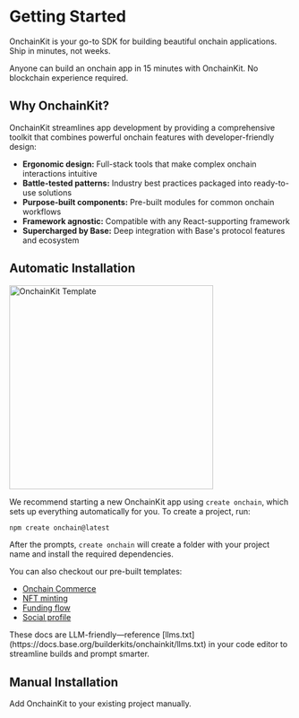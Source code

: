 
# Getting Started

OnchainKit is your go-to SDK for building beautiful onchain applications. Ship in minutes, not weeks.

Anyone can build an onchain app in 15 minutes with OnchainKit. No blockchain experience required.

## Why OnchainKit?

OnchainKit streamlines app development by providing a comprehensive toolkit that combines powerful onchain features with developer-friendly design:

- **Ergonomic design:** Full-stack tools that make complex onchain interactions intuitive
- **Battle-tested patterns:** Industry best practices packaged into ready-to-use solutions
- **Purpose-built components:** Pre-built modules for common onchain workflows
- **Framework agnostic:** Compatible with any React-supporting framework
- **Supercharged by Base:** Deep integration with Base's protocol features and ecosystem

## Automatic Installation

<img
  alt="OnchainKit Template"
  src="/images/onchainkit/quickstart.png"
  height="364"
/>

We recommend starting a new OnchainKit app using `create onchain`, which sets up everything automatically for you. To create a project, run:

```bash [Terminal]
npm create onchain@latest
```

After the prompts, `create onchain` will create a folder with your project name and install the required dependencies.

You can also checkout our pre-built templates:

- [Onchain Commerce](https://onchain-commerce-template.vercel.app/)
- [NFT minting](https://ock-mint.vercel.app/)
- [Funding flow](https://github.com/fakepixels/fund-component)
- [Social profile](https://github.com/fakepixels/ock-identity)

<Callout type="success">
  These docs are LLM-friendly—reference [llms.txt](https://docs.base.org/builderkits/onchainkit/llms.txt) in your code editor to streamline builds and prompt smarter.
</Callout>

## Manual Installation

Add OnchainKit to your existing project manually.

<InstallationOptions />

<StartBuilding />
